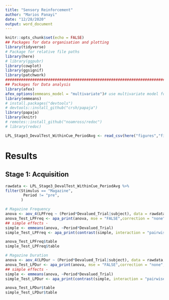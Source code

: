 ```yaml
---
title: "Sensory Reinforcement"
author: "Marios Panayi"
date: "12/28/2020"
output: word_document
---
```

```r
knitr::opts_chunk$set(echo = FALSE)
## Packages for data organisation and plotting
library(tidyverse)
# Package for relative file paths
library(here)
# library(ggpubr)
library(cowplot)
library(ggsignif)
library(patchwork)
################################################################################
## Packages for Data analysis
library(afex)
afex_options(emmeans_model = "multivariate")# use multivariate model for all follow-up tests.
library(emmeans)
# install.packages("devtools")
# devtools::install_github("crsh/papaja")
library(papaja)
library(knitr)
# remotes::install_github("noamross/redoc")
# library(redoc)
```

```r
LPL_Stage3_DevalTest_WithinCue_PeriodAvg <- read_csv(here("figures","figure_data","LPL_Stage3_DevalTest_WithinCue_PeriodAvg.csv"))

```


# Results
## Stage 1: Acquisition
```r
rawdata <- LPL_Stage3_DevalTest_WithinCue_PeriodAvg %>% 
filter(Stimulus == "Magazine",
        Period != "pre",
       )

# Magazine Frequency
anova <- aov_4(LPFreq ~ (Period*Devalued_Trial|subject), data = rawdata, anova_table = list(correction = "none", es = "pes"))
anova_Test_LPFreq <- apa_print(anova, mse = "FALSE",correction = "none",es = "pes")
## simple effects -
simple <- emmeans(anova, ~Period*Devalued_Trial)
simple_Test_LPFreq <- apa_print(contrast(simple, interaction = "pairwise", by = "Period" ,adjust = "none"))

anova_Test_LPFreq$table
simple_Test_LPFreq$table

# Magazine Duration
anova <- aov_4(LPDur ~ (Period*Devalued_Trial|subject), data = rawdata, anova_table = list(correction = "none", es = "pes"))
anova_Test_LPDur <- apa_print(anova, mse = "FALSE",correction = "none",es = "pes")
## simple effects -
simple <- emmeans(anova, ~Period*Devalued_Trial)
simple_Test_LPDur <- apa_print(contrast(simple, interaction = "pairwise", by = "Period" ,adjust = "none"))

anova_Test_LPDur$table
simple_Test_LPDur$table

```

